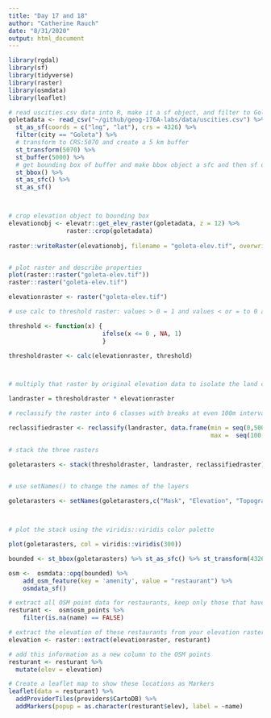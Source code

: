 ```yaml
---
title: "Day 17 and 18"
author: "Catherine Rauch"
date: "8/31/2020"
output: html_document
---
```


```r

library(rgdal)
library(sf)
library(tidyverse)
library(raster)
library(osmdata)
library(leaflet)


```


```r

# read uscities.csv data into R, make it a sf object, and filter to Goleta
goletadata <- read_csv("~/github/geog-176A-labs/data/uscities.csv") %>%
  st_as_sf(coords = c("lng", "lat"), crs = 4326) %>%
  filter(city == "Goleta") %>% 
  # transform to CRS:5070 and create a 5 km buffer
  st_transform(5070) %>% 
  st_buffer(5000) %>%
  # get bounding box of buffer and make bbox object a sfc and then sf object
  st_bbox() %>% 
  st_as_sfc() %>% 
  st_as_sf()



# crop elevation object to bounding box
elevationobj <- elevatr::get_elev_raster(goletadata, z = 12) %>% 
                raster::crop(goletadata)
 
raster::writeRaster(elevationobj, filename = "goleta-elev.tif", overwrite = TRUE)


# plot raster and describe properties
plot(raster::raster("goleta-elev.tif"))
raster::raster("goleta-elev.tif")

```

```r

elevationraster <- raster("goleta-elev.tif")

# use calc to threshold raster: values > 0 = 1 and values < or = to 0 are = to NA

threshold <- function(x) {
                          ifelse(x <= 0 , NA, 1)
                          }

thresholdraster <- calc(elevationraster, threshold)



# multiply that raster by original elevation data to isolate the land cells

landraster = thresholdraster * elevationraster

# reclassify the raster into 6 classes with breaks at even 100m intervals (think of these as topo lines)

reclassifiedraster <- reclassify(landraster, data.frame(min = seq(0,500,100),
                                                        max =  seq(100,600, 100), lab = c(0:5)), lowerTRUE = TRUE)

# stack the three rasters

goletarasters <- stack(thresholdraster, landraster, reclassifiedraster) 
  

# use setNames() to change the names of the layers

goletarasters <- setNames(goletarasters,c("Mask", "Elevation", "Topography"))



# plot the stack using the viridis::viridis color palette

plot(goletarasters, col = viridis::viridis(300))


```

```r

bounded <- st_bbox(goletarasters) %>% st_as_sfc() %>% st_transform(4326)

osm <-  osmdata::opq(bounded) %>% 
    add_osm_feature(key = 'amenity', value = "restaurant") %>%
    osmdata_sf()

# extract all OSM point data for restaurants, keep only those that have a name in the name attribute
resturant <-  osm$osm_points %>% 
    filter(is.na(name) == FALSE)

# extract the elevation of these restaurants from your elevation raster
elevation <- raster::extract(elevationraster, resturant)

# add this information as a new column to the OSM points
resturant <- resturant %>% 
  mutate(elev = elevation)

# Create a leaflet map to show these locations as Markers
leaflet(data = resturant) %>%
  addProviderTiles(providers$CartoDB) %>% 
  addMarkers(popup = as.character(resturant$elev), label = ~name)

```
